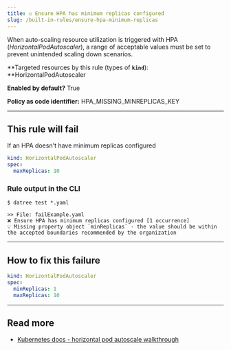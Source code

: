 ```yaml
---
title: ☑️ Ensure HPA has minimum replicas configured
slug: /built-in-rules/ensure-hpa-minimum-replicas
---
```


When auto-scaling resource utilization is triggered with HPA (_HorizontalPodAutoscaler_), a range of acceptable values must be set to prevent unintended scaling down scenarios.

**Targeted resources by this rule (types of **`kind`**): **HorizontalPodAutoscaler

**Enabled by default?** True

**Policy as code identifier:** HPA_MISSING_MINREPLICAS_KEY

---

## This rule will fail

If an HPA doesn't have minimum replicas configured

```yaml
kind: HorizontalPodAutoscaler
spec:
  maxReplicas: 10
```

### Rule output in the CLI

```none
$ datree test *.yaml

>> File: failExample.yaml
❌ Ensure HPA has minimum replicas configured [1 occurrence]
💡 Missing property object `minReplicas` - the value should be within the accepted boundaries recommended by the organization
```

---

## How to fix this failure

```yaml
kind: HorizontalPodAutoscaler
spec:
  minReplicas: 1
  maxReplicas: 10
```

---

## Read more

- [Kubernetes docs - horizontal pod autoscale walkthrough](https://kubernetes.io/docs/tasks/run-application/horizontal-pod-autoscale-walkthrough/)[](https://kubernetes.io/docs/tasks/run-application/horizontal-pod-autoscale-walkthrough/)
